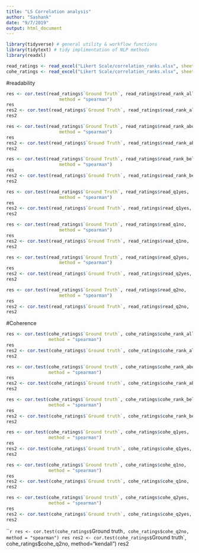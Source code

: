 ```yaml
---
title: "LS Correlation analysis"
author: "Sashank"
date: "9/7/2019"
output: html_document
---
```

```r
library(tidyverse) # general utility & workflow functions
library(tidytext) # tidy implimentation of NLP methods
library(readxl)
```

```r
read_ratings <- read_excel("Likert Scale/correlation_ranks.xlsx", sheet = "read_rank")
cohe_ratings <- read_excel("Likert Scale/correlation_ranks.xlsx", sheet = "cohe_rank")
```

#readability
```r
res <- cor.test(read_ratings$`Ground Truth`, read_ratings$read_rank_all, 
                    method = "spearman")
res
res2 <- cor.test(read_ratings$`Ground Truth`, read_ratings$read_rank_all,  method="kendall")
res2
```

```r
res <- cor.test(read_ratings$`Ground Truth`, read_ratings$read_rank_above, 
                    method = "spearman")
res
res2 <- cor.test(read_ratings$`Ground Truth`, read_ratings$read_rank_above,  method="kendall")
res2
```

```r
res <- cor.test(read_ratings$`Ground Truth`, read_ratings$read_rank_below, 
                    method = "spearman")
res
res2 <- cor.test(read_ratings$`Ground Truth`, read_ratings$read_rank_below,  method="kendall")
res2
```

```r
res <- cor.test(read_ratings$`Ground Truth`, read_ratings$read_q1yes, 
                    method = "spearman")
res
res2 <- cor.test(read_ratings$`Ground Truth`, read_ratings$read_q1yes,  method="kendall")
res2
```
```r
res <- cor.test(read_ratings$`Ground Truth`, read_ratings$read_q1no, 
                    method = "spearman")
res
res2 <- cor.test(read_ratings$`Ground Truth`, read_ratings$read_q1no,  method="kendall")
res2
```
```r
res <- cor.test(read_ratings$`Ground Truth`, read_ratings$read_q2yes, 
                    method = "spearman")
res
res2 <- cor.test(read_ratings$`Ground Truth`, read_ratings$read_q2yes,  method="kendall")
res2
```
```r
res <- cor.test(read_ratings$`Ground Truth`, read_ratings$read_q2no, 
                    method = "spearman")
res
res2 <- cor.test(read_ratings$`Ground Truth`, read_ratings$read_q2no,  method="kendall")
res2
```

#Coherence

```r
res <- cor.test(cohe_ratings$`Ground truth`, cohe_ratings$cohe_rank_all, 
                method = "spearman")
res
res2 <- cor.test(cohe_ratings$`Ground truth`, cohe_ratings$cohe_rank_all,  method="kendall")
res2
```

```r
res <- cor.test(cohe_ratings$`Ground truth`, cohe_ratings$cohe_rank_above, 
                method = "spearman")
res
res2 <- cor.test(cohe_ratings$`Ground truth`, cohe_ratings$cohe_rank_above,  method="kendall")
res2
```

```r
res <- cor.test(cohe_ratings$`Ground truth`, cohe_ratings$cohe_rank_below, 
                method = "spearman")
res
res2 <- cor.test(cohe_ratings$`Ground truth`, cohe_ratings$cohe_rank_below,  method="kendall")
res2
```

```r
res <- cor.test(cohe_ratings$`Ground truth`, cohe_ratings$cohe_q1yes, 
                method = "spearman")
res
res2 <- cor.test(cohe_ratings$`Ground truth`, cohe_ratings$cohe_q1yes,  method="kendall")
res2
```
```r
res <- cor.test(cohe_ratings$`Ground truth`, cohe_ratings$cohe_q1no, 
                method = "spearman")
res
res2 <- cor.test(cohe_ratings$`Ground truth`, cohe_ratings$cohe_q1no,  method="kendall")
res2
```
```r
res <- cor.test(cohe_ratings$`Ground truth`, cohe_ratings$cohe_q2yes, 
                method = "spearman")
res
res2 <- cor.test(cohe_ratings$`Ground truth`, cohe_ratings$cohe_q2yes,  method="kendall")
res2
```
```r
res <- cor.test(cohe_ratings$`Ground truth`, cohe_ratings$cohe_q2no, 
                method = "spearman")
res
res2 <- cor.test(cohe_ratings$`Ground truth`, cohe_ratings$cohe_q2no,  method="kendall")
res2